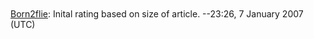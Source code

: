 <article id="8812782" title=Talk:Collective pitch/Comments>
	<talkpage id="8812782" title="Talk:Collective pitch/Comments">
[[User:Born2flie|Born2flie]]: Inital rating based on size of article. --23:26, 7 January 2007 (UTC)
	</talkpage>
</article>
